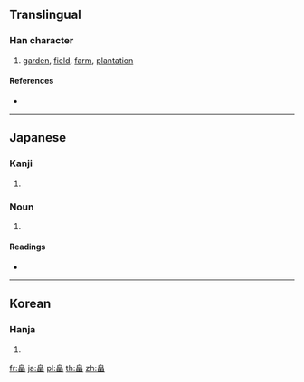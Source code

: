 ==Translingual==

===Han character===
{{Han char|rn=102|rad=田|as=05|sn=10|four=|canj=HAW|ids=⿱白田}}

# [[garden]], [[field]], [[farm]], [[plantation]]

====References====
* {{Han ref|kx=0761.191|dkj=21827|dj=1202.120|hdz=42648.021|uh=7560|ud=30048}}

----

==Japanese==

===Kanji===
{{ja-kanji|grade=|rs=白05}}

# {{defn|lang=ja|sort=白05}}

===Noun===
{{ja-noun|はたけ}}

# {{alternative form of|畑|lang=ja}}

====Readings====
* {{ja-readings|on=|kun=[[はた]] (hata), [[はたけ]] (hatake)}}

----

==Korean==

===Hanja===
{{ko-hanja|hangeul=[[전]]|eumhun=|rv=jeon|mr=chŏn|y=cen}}

# {{defn|lang=ko|sort=白05}}

[[fr:畠]]
[[ja:畠]]
[[pl:畠]]
[[th:畠]]
[[zh:畠]]